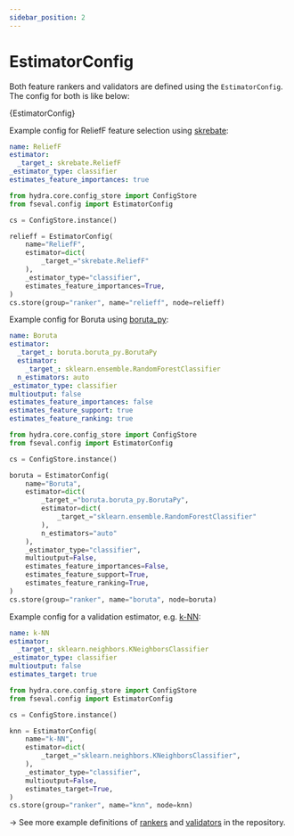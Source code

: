 ```yaml
---
sidebar_position: 2
---
```


# EstimatorConfig

<!-- Docusaurus -->

<!-- fseval -->

Both feature rankers and validators are defined using the `EstimatorConfig`. The config for both is like below:

<CodeBlock className="language-python">{EstimatorConfig}</CodeBlock>

Example config for ReliefF feature selection using [skrebate](https://github.com/EpistasisLab/scikit-rebate):


<Tabs groupId="config-representation">
<TabItem value="yaml" label="YAML" default>

```yaml title="conf/ranker/relieff.yaml"
name: ReliefF
estimator:
  _target_: skrebate.ReliefF
_estimator_type: classifier
estimates_feature_importances: true
```

</TabItem>
<TabItem value="structured" label="Structured Config">

```python
from hydra.core.config_store import ConfigStore
from fseval.config import EstimatorConfig

cs = ConfigStore.instance()

relieff = EstimatorConfig(
    name="ReliefF",
    estimator=dict(
        _target_="skrebate.ReliefF"
    ),
    _estimator_type="classifier",
    estimates_feature_importances=True,
)
cs.store(group="ranker", name="relieff", node=relieff)
```

</TabItem>
</Tabs>


Example config for Boruta using [boruta_py](https://github.com/scikit-learn-contrib/boruta_py):

<Tabs groupId="config-representation">
<TabItem value="yaml" label="YAML" default>

```yaml title="conf/ranker/boruta.yaml"
name: Boruta
estimator:
  _target_: boruta.boruta_py.BorutaPy
  estimator:
    _target_: sklearn.ensemble.RandomForestClassifier
  n_estimators: auto
_estimator_type: classifier
multioutput: false
estimates_feature_importances: false
estimates_feature_support: true
estimates_feature_ranking: true
```

</TabItem>
<TabItem value="structured" label="Structured Config">

```python
from hydra.core.config_store import ConfigStore
from fseval.config import EstimatorConfig

cs = ConfigStore.instance()

boruta = EstimatorConfig(
    name="Boruta",
    estimator=dict(
        _target_="boruta.boruta_py.BorutaPy",
        estimator=dict(
            _target_="sklearn.ensemble.RandomForestClassifier"
        ),
        n_estimators="auto"
    ),
    _estimator_type="classifier",
    multioutput=False,
    estimates_feature_importances=False,
    estimates_feature_support=True,
    estimates_feature_ranking=True,
)
cs.store(group="ranker", name="boruta", node=boruta)
```

</TabItem>
</Tabs>



Example config for a validation estimator, e.g. [k-NN](https://scikit-learn.org/stable/modules/generated/sklearn.neighbors.KNeighborsClassifier.html):

<Tabs groupId="config-representation">
<TabItem value="yaml" label="YAML" default>

```yaml title="conf/validator/knn.yaml"
name: k-NN
estimator:
  _target_: sklearn.neighbors.KNeighborsClassifier
_estimator_type: classifier
multioutput: false
estimates_target: true
```

</TabItem>
<TabItem value="structured" label="Structured Config">

```python
from hydra.core.config_store import ConfigStore
from fseval.config import EstimatorConfig

cs = ConfigStore.instance()

knn = EstimatorConfig(
    name="k-NN",
    estimator=dict(
        _target_="sklearn.neighbors.KNeighborsClassifier",
    ),
    _estimator_type="classifier",
    multioutput=False,
    estimates_target=True,
)
cs.store(group="ranker", name="knn", node=knn)
```

</TabItem>
</Tabs>

→ See more example definitions of [rankers](https://github.com/dunnkers/fseval/tree/master/tests/integration/conf/ranker) and [validators](https://github.com/dunnkers/fseval/tree/master/tests/integration/conf/validator) in the repository.
